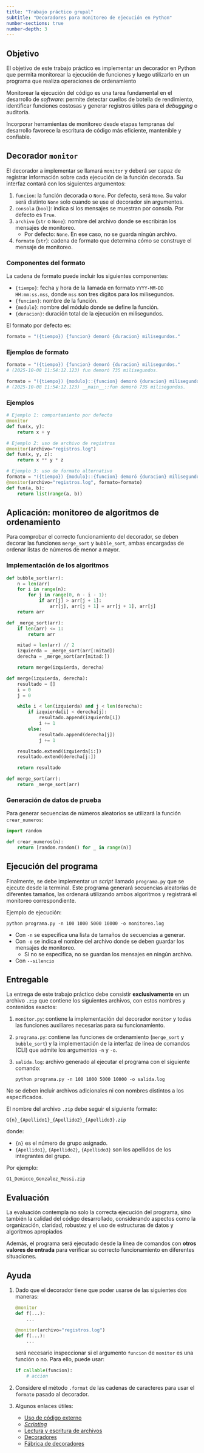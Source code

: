 ```yaml
---
title: "Trabajo práctico grupal"
subtitle: "Decoradores para monitoreo de ejecución en Python"
number-sections: true
number-depth: 3
---
```


## Objetivo

El objetivo de este trabajo práctico es implementar un decorador en Python que permita
monitorear la ejecución de funciones y luego utilizarlo en un programa que realiza operaciones de
ordenamiento

Monitorear la ejecución del código es una tarea fundamental en el desarrollo de _software_:
permite detectar cuellos de botella de rendimiento, identificar funciones costosas y generar
registros útiles para el _debugging_ o auditoría.

Incorporar herramientas de monitoreo desde etapas tempranas del desarrollo favorece la escritura de
código más eficiente, mantenible y confiable.

## Decorador `monitor`

El decorador a implementar se llamará `monitor` y deberá ser capaz de registrar información sobre
cada ejecución de la función decorada. Su interfaz contará con los siguientes argumentos:

1. `funcion`: la función decorada o `None`. Por defecto, será `None`.
Su valor será distinto `None` solo cuando se use el decorador sin argumentos.
2. `consola` (`bool`): indica si los mensajes se muestran por consola. Por defecto es `True`.
3. `archivo` (`str` o `None`): nombre del archivo donde se escribirán los mensajes de monitoreo.
   * Por defecto: `None`. En ese caso, no se guarda ningún archivo.
4. `formato` (`str`): cadena de formato que determina cómo se construye el mensaje de monitoreo.


### Componentes del formato

La cadena de formato puede incluir los siguientes componentes:

* `{tiempo}`: fecha y hora de la llamada en formato `YYYY-MM-DD HH:mm:ss.mss`, donde `mss` son tres dígitos para los milisegundos.
* `{funcion}`: nombre de la función.
* `{modulo}`: nombre del módulo donde se define la función.
* `{duracion}`: duración total de la ejecución en milisegundos.

El formato por defecto es:

```python
formato = "({tiempo}) {funcion} demoró {duracion} milisegundos."
```

### Ejemplos de formato

```python
formato = "({tiempo}) {funcion} demoró {duracion} milisegundos."
# (2025-10-08 11:54:12.123) fun demoró 735 milisegundos.

formato = "({tiempo}) {modulo}::{funcion} demoró {duracion} milisegundos."
# (2025-10-08 11:54:12.123) __main__::fun demoró 735 milisegundos.
```

### Ejemplos

```python
# Ejemplo 1: comportamiento por defecto
@monitor
def fun(x, y):
    return x + y

# Ejemplo 2: uso de archivo de registros
@monitor(archivo="registros.log")
def fun(x, y, z):
    return x ** y * z

# Ejemplo 3: uso de formato alternativo
formato = "({tiempo}) {modulo}::{funcion} demoró {duracion} milisegundos."
@monitor(archivo="registros.log", formato=formato)
def fun(a, b):
    return list(range(a, b))
```

## Aplicación: monitoreo de algoritmos de ordenamiento

Para comprobar el correcto funcionamiento del decorador,
se deben decorar las funciones `merge_sort` y `bubble_sort`, ambas encargadas de ordenar listas de
números de menor a mayor.

### Implementación de los algoritmos

```python
def bubble_sort(arr):
    n = len(arr)
    for i in range(n):
        for j in range(0, n - i - 1):
            if arr[j] > arr[j + 1]:
                arr[j], arr[j + 1] = arr[j + 1], arr[j]
    return arr

def _merge_sort(arr):
    if len(arr) <= 1:
        return arr

    mitad = len(arr) // 2
    izquierda = _merge_sort(arr[:mitad])
    derecha = _merge_sort(arr[mitad:])

    return merge(izquierda, derecha)

def merge(izquierda, derecha):
    resultado = []
    i = 0
    j = 0

    while i < len(izquierda) and j < len(derecha):
        if izquierda[i] < derecha[j]:
            resultado.append(izquierda[i])
            i += 1
        else:
            resultado.append(derecha[j])
            j += 1

    resultado.extend(izquierda[i:])
    resultado.extend(derecha[j:])

    return resultado

def merge_sort(arr):
    return _merge_sort(arr)
```

### Generación de datos de prueba

Para generar secuencias de números aleatorios se utilizará la función `crear_numeros`:

```python
import random

def crear_numeros(n):
    return [random.random() for _ in range(n)]
```

## Ejecución del programa

Finalmente, se debe implementar un _script_ llamado `programa.py` que se ejecute desde la terminal.
Este programa generará secuencias aleatorias de diferentes tamaños, las ordenará utilizando ambos
algoritmos y registrará el monitoreo correspondiente.

Ejemplo de ejecución:

```shell
python programa.py -n 100 1000 5000 10000 -o monitoreo.log
```

* Con `-n` se especifica una lista de tamaños de secuencias a generar.
* Con `-o` se indica el nombre del archivo donde se deben guardar los mensajes de monitoreo.
    * Si no se especifica, no se guardan los mensajes en ningún archivo.
* Con `--silencio`


## Entregable

La entrega de este trabajo práctico debe consistir **exclusivamente** en un archivo `.zip` que
contiene los siguientes archivos, con estos nombres y contenidos exactos:

1. `monitor.py`: contiene la implementación del decorador `monitor` y todas las funciones auxiliares
necesarias para su funcionamiento.
2. `programa.py`: contiene las funciones de ordenamiento (`merge_sort` y `bubble_sort`) y la
implementación de la interfaz de línea de comandos (CLI) que admite los argumentos `-n` y `-o`.
3. `salida.log`: archivo generado al ejecutar el programa con el siguiente comando:

    ```shell
    python programa.py -n 100 1000 5000 10000 -o salida.log
    ```

No se deben incluir archivos adicionales ni con nombres distintos a los especificados.

El nombre del archivo `.zip` debe seguir el siguiente formato:

```
G{n}_{Apellido1}_{Apellido2}_{Apellido3}.zip
```

donde:

* `{n}` es el número de grupo asignado.
* `{Apellido1}`, `{Apellido2}`, `{Apellido3}` son los apellidos de los integrantes del grupo.

Por ejemplo:

```
G1_Demicco_Gonzalez_Messi.zip
```

## Evaluación

La evaluación contempla no solo la correcta ejecución del programa, sino también la calidad del
código desarrollado, considerando aspectos como la organización, claridad, robustez y el uso de
estructuras de datos y algoritmos apropiados

Además, el programa será ejecutado desde la línea de comandos con
**otros valores de entrada** para verificar su correcto funcionamiento en diferentes situaciones.


## Ayuda

1. Dado que el decorador tiene que poder usarse de las siguientes dos maneras:

    ```python
    @monitor
    def f(...):
        ...

    @monitor(archivo="registros.log")
    def f(...):
        ...
    ```

    será necesario inspeccionar si el argumento `funcion` de `monitor` es una función o no.
    Para ello, puede usar:

    ```python
    if callable(funcion):
        # accion
    ```
2. Considere el método `.format` de las cadenas de caracteres para usar el `formato` pasado al
decorador.
3. Algunos enlaces útiles:
    * [Uso de código externo](../teoria/01_programacion_en_python/06_uso_de_codigo_externo.ipynb)
    * [_Scripting_](../teoria/01_programacion_en_python/07_scripting.ipynb)
    * [Lectura y escritura de archivos](../teoria/01_programacion_en_python/08_io.ipynb)
    * [Decoradores](../teoria/02_programacion_funcional/03_funciones_de_orden_superior.ipynb#decoradores)
    * [Fábrica de decoradores](../practica/02_programacion_funcional/ejercicios.qmd#bromas-pesadas)